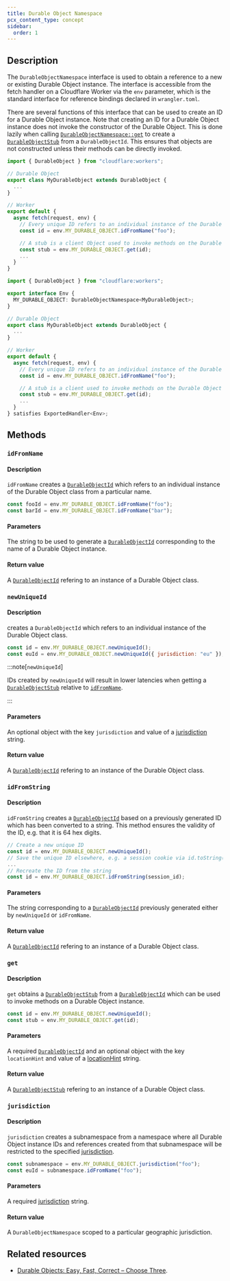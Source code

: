 ```yaml
---
title: Durable Object Namespace
pcx_content_type: concept
sidebar:
  order: 1
---
```



## Description

The `DurableObjectNamespace` interface is used to obtain a reference to a new or existing Durable Object instance. The interface is accessible from the fetch handler on a Cloudflare Worker via the `env` parameter, which is the standard interface for reference bindings declared in `wrangler.toml`.

There are several functions of this interface that can be used to create an ID for a Durable Object instance. Note that creating an ID for a Durable Object instance does not invoke the constructor of the Durable Object. This is done lazily when calling [`DurableObjectNamespace::get`](../namespace/#get) to create a [`DurableObjectStub`](../stub) from a `DurableObjectId`. This ensures that objects are not constructed unless their methods can be directly invoked.

<Tabs> <TabItem label="JavaScript" icon="seti:javascript">

```js
import { DurableObject } from "cloudflare:workers";

// Durable Object
export class MyDurableObject extends DurableObject {
  ...
}

// Worker
export default {
  async fetch(request, env) {
    // Every unique ID refers to an individual instance of the Durable Object class
    const id = env.MY_DURABLE_OBJECT.idFromName("foo");

    // A stub is a client Object used to invoke methods on the Durable Object instance.
    const stub = env.MY_DURABLE_OBJECT.get(id);
    ...
  }
}
```

</TabItem> <TabItem label="TypeScript" icon="seti:typescript">

```ts
import { DurableObject } from "cloudflare:workers";

export interface Env {
  MY_DURABLE_OBJECT: DurableObjectNamespace<MyDurableObject>;
}

// Durable Object
export class MyDurableObject extends DurableObject {
  ...
}

// Worker
export default {
  async fetch(request, env) {
    // Every unique ID refers to an individual instance of the Durable Object class
    const id = env.MY_DURABLE_OBJECT.idFromName("foo");

    // A stub is a client used to invoke methods on the Durable Object instance.
    const stub = env.MY_DURABLE_OBJECT.get(id);
    ...
  }
} satisfies ExportedHandler<Env>;
```

</TabItem> </Tabs>

## Methods

### `idFromName`

#### Description

`idFromName` creates a [`DurableObjectId`](../id) which refers to an individual instance of the Durable Object class from a particular name.

```js
const fooId = env.MY_DURABLE_OBJECT.idFromName("foo");
const barId = env.MY_DURABLE_OBJECT.idFromName("bar");
```

#### Parameters

The string to be used to generate a [`DurableObjectId`](../id) corresponding to the name of a Durable Object instance.

#### Return value

A [`DurableObjectId`](../id) refering to an instance of a Durable Object class.

### `newUniqueId`

#### Description

creates a `DurableObjectId` which refers to an individual instance of the
Durable Object class.

```js
const id = env.MY_DURABLE_OBJECT.newUniqueId();
const euId = env.MY_DURABLE_OBJECT.newUniqueId({ jurisdiction: "eu" });
```

:::note[`newUniqueId`]

IDs created by `newUniqueId` will result in lower latencies when getting a [`DurableObjectStub`](../stub) relative to [`idFromName`](../namespace/#idFromName).

:::

#### Parameters

An optional object with the key `jurisdiction` and value of a [jurisdiction](../../reference/data-location/#restrict-durable-objects-to-a-jurisdiction) string.

#### Return value

A [`DurableObjectId`](../id) refering to an instance of the Durable Object class.

### `idFromString`

#### Description

`idFromString` creates a [`DurableObjectId`](../id) based on a previously generated ID which has been converted to a string. This method ensures the validity of the ID, e.g. that it is 64 hex digits.

```js
// Create a new unique ID
const id = env.MY_DURABLE_OBJECT.newUniqueId();
// Save the unique ID elsewhere, e.g. a session cookie via id.toString()
...
// Recreate the ID from the string
const id = env.MY_DURABLE_OBJECT.idFromString(session_id);
```

#### Parameters

The string corresponding to a [`DurableObjectId`](../id) previously generated either by `newUniqueId` or `idFromName`.

#### Return value

A [`DurableObjectId`](../id) refering to an instance of a Durable Object class.

### `get`

#### Description

`get` obtains a [`DurableObjectStub`](../stub) from a [`DurableObjectId`](../id) which can be used to invoke methods on a Durable Object instance.

```js
const id = env.MY_DURABLE_OBJECT.newUniqueId();
const stub = env.MY_DURABLE_OBJECT.get(id);
```

#### Parameters

A required [`DurableObjectId`](../id) and an optional object with the key `locationHint` and value of a [locationHint](../../reference/data-location/#provide-a-location-hint) string.

#### Return value

A [`DurableObjectStub`](../stub) refering to an instance of a Durable Object class.

### `jurisdiction`

#### Description

`jurisdiction` creates a subnamespace from a namespace where all Durable Object instance IDs and references created from that subnamespace will be restricted to the specified [jurisdiction](../../reference/data-location/#restrict-durable-objects-to-a-jurisdiction).

```js
const subnamespace = env.MY_DURABLE_OBJECT.jurisdiction("foo");
const euId = subnamespace.idFromName("foo");
```

#### Parameters

A required [jurisdiction](../../reference/data-location/#restrict-durable-objects-to-a-jurisdiction) string.

#### Return value

A `DurableObjectNamespace` scoped to a particular geographic jurisdiction.

## Related resources

- [Durable Objects: Easy, Fast, Correct – Choose Three](https://blog.cloudflare.com/durable-objects-easy-fast-correct-choose-three/).
